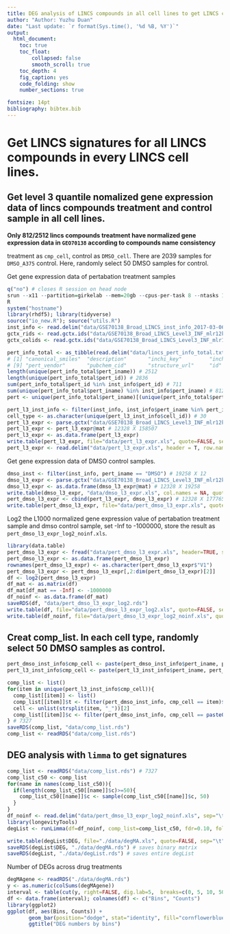 ```yaml
---
title: DEG analysis of LINCS compounds in all cell lines to get LINCS compounds signature
author: "Author: Yuzhu Duan"
date: "Last update: `r format(Sys.time(), '%d %B, %Y')`" 
output:
  html_document:
    toc: true
    toc_float:
        collapsed: false
        smooth_scroll: true
    toc_depth: 4
    fig_caption: yes
    code_folding: show
    number_sections: true

fontsize: 14pt
bibliography: bibtex.bib
---
```


<!---
- Compile from command-line
Rscript -e "rmarkdown::render('sample.Rmd', output_format=c('pdf_document', 'html_document'), clean=TRUE)"; Rscript -e "knitr::knit('sample.Rmd', tangle=TRUE)"

- Commit to github
git add -A :/ 
git commit -am "some edits"; git push -u origin master 

- To customize font size and other style features, add this line to output section in preamble:  
    css: style.css
-->

# Get LINCS signatures for all LINCS compounds in every LINCS cell lines.

## Get level 3 quantile nomalized gene expression data of lincs compounds treatment and control sample in all cell lines.

**Only 812/2512 lincs compounds treatment have normalized gene expression data in `GEO70138` according to compounds name consistency**

treatment as `cmp_cell`, control as `DMSO_cell`.  There are 2039 samples for `DMSO_A375` control. Here, randomly select 50 DMSO samples for control.

Get gene expression data of pertabation treatment samples
```r
q("no") # closes R session on head node
srun --x11 --partition=girkelab --mem=20gb --cpus-per-task 8 --ntasks 1 --time 48:00:00 --pty bash -l
R
system("hostname")
library(rhdf5); library(tidyverse)
source("io_new.R"); source("utils.R")
inst_info <- read.delim("data/GSE70138_Broad_LINCS_inst_info_2017-03-06.txt",sep = "\t", header = T, row.names = 1) # 345976 12
gctx_rids <- read.gctx.ids("data/GSE70138_Broad_LINCS_Level3_INF_mlr12k_n345976x12328_2017-03-06.gctx")
gctx_colids <- read.gctx.ids("data/GSE70138_Broad_LINCS_Level3_INF_mlr12k_n345976x12328_2017-03-06.gctx", dimension = "col") # 345976

pert_info_total <- as_tibble(read.delim("data/lincs_pert_info_total.txt", header = T, sep = "\t", stringsAsFactors=FALSE))  # 2836 12
# [1] "canonical_smiles"  "description"       "inchi_key"         "inchi_string"      "molecular_formula" "pert_id"           "pert_iname"        "pert_type"        
# [9] "pert_vendor"       "pubchem_cid"       "structure_url"     "id"       
length(unique(pert_info_total$pert_iname)) # 2512
length(unique(pert_info_total$pert_id)) # 2836
sum(pert_info_total$pert_id %in% inst_info$pert_id) # 711
sum(unique(pert_info_total$pert_iname) %in% inst_info$pert_iname) # 812
pert <- unique(pert_info_total$pert_iname)[(unique(pert_info_total$pert_iname) %in% inst_info$pert_iname)] # 812

pert_l3_inst_info <- filter(inst_info, inst_info$pert_iname %in% pert_info_total$pert_iname) # 158507 X 12
cell_type <- as.character(unique(pert_l3_inst_info$cell_id)) # 30
pert_l3_expr <- parse.gctx("data/GSE70138_Broad_LINCS_Level3_INF_mlr12k_n345976x12328_2017-03-06.gctx", cid = pert_l3_inst_info$inst_id)
pert_l3_expr <- pert_l3_expr@mat # 12328 X 158507
pert_l3_expr <- as.data.frame(pert_l3_expr)
write.table(pert_l3_expr, file="data/pert_l3_expr.xls", quote=FALSE, sep="\t", col.names = NA)
pert_l3_expr <- read.delim("data/pert_l3_expr.xls", header = T, row.names = 1, sep="\t") 
```

Get gene expression data of DMSO control samples.
```r
dmso_inst <- filter(inst_info, pert_iname == "DMSO") # 19258 X 12
dmso_l3_expr <- parse.gctx("data/GSE70138_Broad_LINCS_Level3_INF_mlr12k_n345976x12328_2017-03-06.gctx", cid = dmso_inst$inst_id)
dmso_l3_expr <- as.data.frame(dmso_l3_expr@mat) # 12328 X 19258
write.table(dmso_l3_expr, "data/dmso_l3_expr.xls", col.names = NA, quote = FALSE, sep = "\t")
pert_dmso_l3_expr <- cbind(pert_l3_expr, dmso_l3_expr) # 12328 X 177765
write.table(pert_dmso_l3_expr, file="data/pert_dmso_l3_expr.xls", quote=FALSE, sep="\t", col.names = NA)
```

Log2 the L1000 normalized gene expression value of pertabation treatment sample and dmso control sample, set -Inf to -1000000, store the result as `pert_dmso_l3_expr_log2_noinf.xls`. 
```r
library(data.table)
pert_dmso_l3_expr <- fread("data/pert_dmso_l3_expr.xls", header=TRUE, sep="\t")
pert_dmso_l3_expr <- as.data.frame(pert_dmso_l3_expr)
rownames(pert_dmso_l3_expr) <- as.character(pert_dmso_l3_expr$"V1")
pert_dmso_l3_expr <- pert_dmso_l3_expr[,2:dim(pert_dmso_l3_expr)[2]]
df <- log2(pert_dmso_l3_expr)
df_mat <- as.matrix(df)
df_mat[df_mat == -Inf] <- -1000000
df_noinf <- as.data.frame(df_mat)
saveRDS(df, "data/pert_dmso_l3_expr_log2.rds")
write.table(df, file="data/pert_dmso_l3_expr_log2.xls", quote=FALSE, sep="\t", col.names = NA)
write.table(df_noinf, file="data/pert_dmso_l3_expr_log2_noinf.xls", quote=FALSE, sep="\t", col.names = NA)
```

## Creat comp_list. In each cell type, randomly select 50 DMSO samples as control.
```r
pert_dmso_inst_info$cmp_cell <- paste(pert_dmso_inst_info$pert_iname, pert_dmso_inst_info$cell_id, sep="_")
pert_l3_inst_info$cmp_cell <- paste(pert_l3_inst_info$pert_iname, pert_l3_inst_info$cell_id, sep="_")

comp_list <- list()
for(item in unique(pert_l3_inst_info$cmp_cell)){
  comp_list[[item]] <- list()
  comp_list[[item]]$t <- filter(pert_dmso_inst_info, cmp_cell == item)$inst_id
  cell <- unlist(strsplit(item, "_"))[2]
  comp_list[[item]]$c <- filter(pert_dmso_inst_info, cmp_cell == paste0("DMSO_", cell))$inst_id
} # 7327
saveRDS(comp_list, "data/comp_list.rds")
comp_list <- readRDS("data/comp_list.rds")
```

## DEG analysis with `limma` to get signatures

```r
comp_list <- readRDS("data/comp_list.rds") # 7327
comp_list_c50 <- comp_list
for(name in names(comp_list_c50)){
  if(length(comp_list_c50[[name]]$c)>=50){
    comp_list_c50[[name]]$c <- sample(comp_list_c50[[name]]$c, 50)
  }
}
df_noinf <- read.delim("data/pert_dmso_l3_expr_log2_noinf.xls", sep="\t", header=T, row.names=1, check.names=FALSE)
library(longevityTools)
degList <- runLimma(df=df_noinf, comp_list=comp_list_c50, fdr=0.10, foldchange=1, verbose=TRUE, affyid=NULL)

write.table(degList$DEG, file="./data/degMA.xls", quote=FALSE, sep="\t", col.names = NA) 
saveRDS(degList$DEG, "./data/degMA.rds") # saves binary matrix 
saveRDS(degList, "./data/degList.rds") # saves entire degList
```

Number of DEGs across drug treatments
```r
degMAgene <- readRDS("./data/degMA.rds")
y <- as.numeric(colSums(degMAgene))
interval <- table(cut(y, right=FALSE, dig.lab=5,  breaks=c(0, 5, 10, 50, 100, 200, 500, 1000, 10000)))
df <- data.frame(interval); colnames(df) <- c("Bins", "Counts")
library(ggplot2)
ggplot(df, aes(Bins, Counts)) + 
       geom_bar(position="dodge", stat="identity", fill="cornflowerblue") + 
       ggtitle("DEG numbers by bins")
```


